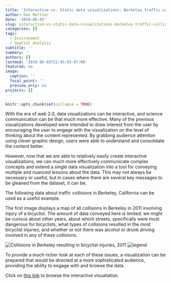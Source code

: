 ```yaml
---
title: 'Interactive vs. Static data visualizations: Berkeley traffic collisions'
author: Dan Meltzer
date: '2019-06-03'
slug: interactive-vs-static-data-visualizations-berkeley-traffic-collisions
categories: []
tags:
  - Environment
  - Spatial Analysis
subtitle: ''
summary: ''
authors: []
lastmod: '2019-06-03T22:45:55-07:00'
featured: no
image:
  caption: ''
  focal_point: ''
  preview_only: no
projects: []
---
```


```r
knitr::opts_chunk$set(collapse = TRUE)
```

With the era of web 2.0, data visualizations can be interactive, and science communication can be that much more effective. Many of the previous visualizations developed were intended to draw interest from the user by encouraging the user to engage with the visualization on the level of thinking about the content represented. By grabbing audience attention using clever graphic design, users were able to understand and consolidate the content better.

However, now that we are able to relatively easily create interactive visualizations, we can much more effectively communicate complex concepts and extend a single data visualization into a tool for conveying multiple and nuanced lessons about the data. This may not always be necessary or useful, but in cases where there are several key messages to be gleaned from the dataset, it can be.

The following data about traffic collisions in Berkeley, California can be used as a useful example.

The first image displays a map of all collisions in Berkeley in 2011 involving injury of a bicyclist. The amount of data conveyed here is limited: we might be curious about other years, about which streets, specifically were most dangerous for bicyclists, what types of collisions resulted in the most bicyclist injuries, and whether or not there was alcohol or drunk driving involved in any of these collisions.

![**Collisions in Berkeley resulting in bicyclist injuries, 2011**](/img/collisions.png)
![legend](/img/legend.png)

To provide a much richer look at each of these issues, a visualization can be prepared that would be directed at a more sophisticated audience, providing the ability to engage with and browse the data.

Click on [this link](https://public.tableau.com/profile/dm4075#!/vizhome/BerkeleyCollisionsForSite/Dashboard?publish=yes) to browse the interactive visualiation.





